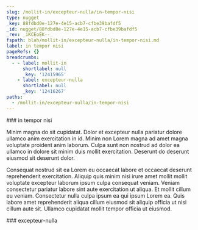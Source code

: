 ```yaml
---
slug: /mollit-in/excepteur-nulla/in-tempor-nisi
type: nugget
_key: 88fdbd0e-127e-4e15-acb7-cfbe39bafdf5
_id: nugget/88fdbd0e-127e-4e15-acb7-cfbe39bafdf5
_rev: _iKCEoEK--_
fspath: blah/mollit-in/excepteur-nulla/in-tempor-nisi.md
label: in tempor nisi
pageRefs: {}
breadcrumbs:
  - - label: mollit-in
      shortlabel: null
      _key: '12415965'
    - label: excepteur-nulla
      shortlabel: null
      _key: '12416267'
paths:
  - /mollit-in/excepteur-nulla/in-tempor-nisi
---
```


<NuggetArea>
<Nugget slug="/mollit-in/excepteur-nulla/in-tempor-nisi" type="nugget" _key="88fdbd0e-127e-4e15-acb7-cfbe39bafdf5" _id="nugget/88fdbd0e-127e-4e15-acb7-cfbe39bafdf5" _rev="_iKCEoEK--_" fspath="blah/mollit-in/excepteur-nulla/in-tempor-nisi.md" label="in tempor nisi" paths="/mollit-in/excepteur-nulla/in-tempor-nisi">
<NuggetBody>
### in tempor nisi

Minim magna do sit cupidatat. Dolor et excepteur nulla pariatur dolore ullamco anim exercitation in id. Minim non Lorem magna ad amet magna voluptate proident anim laborum. Culpa sunt non nostrud ad dolor ea ullamco in dolore sit minim duis mollit exercitation. Deserunt do deserunt eiusmod sit deserunt dolor.

Consequat nostrud sit ea Lorem eu occaecat labore et occaecat deserunt reprehenderit exercitation. Aliquip quis minim nisi irure amet mollit mollit voluptate excepteur laborum ipsum culpa consequat veniam. Veniam consectetur pariatur labore sint aute exercitation ut aliqua. Et mollit cillum eu veniam. Consectetur nulla culpa ipsum ea qui ipsum Lorem ea. Quis labore amet reprehenderit aliqua cillum eiusmod sit aliquip officia ut nisi cillum aute sit. Ullamco cupidatat mollit tempor officia ut eiusmod.

</NuggetBody>
<Breadcrumbs>
<Crumbs>
<Crumb _key="12415965" label="mollit-in" /><Crumb _key="12416267" label="excepteur-nulla" />
</Crumbs>
</Breadcrumbs>
</Nugget>

<NuggetsInbound>
</NuggetsInbound>
<NuggetsOutbound>
</NuggetsOutbound>
</NuggetArea>
<PassagesInbound>
<Passage direction="inbound" type="passage" _key="12416267" _id="passage/12416267" _rev="_iKCEoD2--A" label="excepteur-nulla" passage="excepteur-nulla" fspath="blah/mollit-in/excepteur-nulla" paths="/mollit-in/excepteur-nulla" slug="/mollit-in/excepteur-nulla">
<NuggetBody>
### excepteur-nulla

</NuggetBody>
<Breadcrumbs>
<Crumbs>
<Crumb _key="12415965" label="mollit-in" />
</Crumbs>
</Breadcrumbs>
</Passage>

</PassagesInbound>
<PassagesOutbound>
</PassagesOutbound>